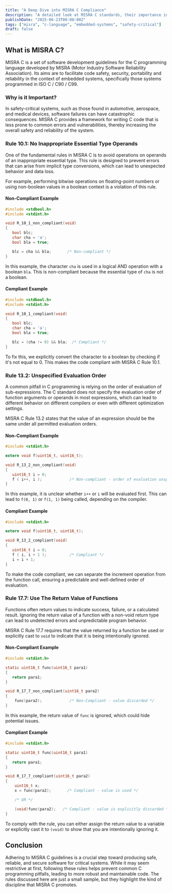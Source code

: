 ```yaml
---
title: "A Deep Dive into MISRA C Compliance"
description: "A detailed look at MISRA C standards, their importance in safety-critical systems, and practical code examples to ensure compliance."
publishDate: "2025-06-23T00:00:00Z"
tags: ["misra", "c-language", "embedded-systems", "safety-critical"]
draft: false
---
```


## What is MISRA C?

MISRA C is a set of software development guidelines for the C programming language developed by MISRA (Motor Industry Software Reliability Association). Its aims are to facilitate code safety, security, portability and reliability in the context of embedded systems, specifically those systems programmed in ISO C / C90 / C99.

### Why is it Important?

In safety-critical systems, such as those found in automotive, aerospace, and medical devices, software failures can have catastrophic consequences. MISRA C provides a framework for writing C code that is less prone to common errors and vulnerabilities, thereby increasing the overall safety and reliability of the system.

### Rule 10.1: No Inappropriate Essential Type Operands

One of the fundamental rules in MISRA C is to avoid operations on operands of an inappropriate essential type. This rule is designed to prevent errors that can arise from implicit type conversions, which can lead to unexpected behavior and data loss.

For example, performing bitwise operations on floating-point numbers or using non-boolean values in a boolean context is a violation of this rule.

#### Non-Compliant Example

```c
#include <stdbool.h>
#include <stdint.h>

void R_10_1_non_compliant(void)
{
   bool blc;
   char cha = 'a';
   bool bla = true;

   blc = cha && bla;       /* Non-compliant */
}
```

In this example, the character `cha` is used in a logical AND operation with a boolean `bla`. This is non-compliant because the essential type of `cha` is not a boolean.

#### Compliant Example

```c
#include <stdbool.h>
#include <stdint.h>

void R_10_1_compliant(void)
{
   bool blc;
   char cha = 'a';
   bool bla = true;

   blc = (cha != 0) && bla;  /* Compliant */
}
```

To fix this, we explicitly convert the character to a boolean by checking if it's not equal to 0. This makes the code compliant with MISRA C Rule 10.1.

### Rule 13.2: Unspecified Evaluation Order

A common pitfall in C programming is relying on the order of evaluation of sub-expressions. The C standard does not specify the evaluation order of function arguments or operands in most expressions, which can lead to different behavior on different compilers or even with different optimization settings.

MISRA C Rule 13.2 states that the value of an expression should be the same under all permitted evaluation orders.

#### Non-Compliant Example

```c
#include <stdint.h>

extern void f(uint16_t, uint16_t);

void R_13_2_non_compliant(void)
{
   uint16_t i = 0;
   f ( i++, i );            /* Non-compliant - order of evaluation unspecified */
}
```

In this example, it is unclear whether `i++` or `i` will be evaluated first. This can lead to `f(0, 1)` or `f(1, 1)` being called, depending on the compiler.

#### Compliant Example

```c
#include <stdint.h>

extern void f(uint16_t, uint16_t);

void R_13_2_compliant(void)
{
   uint16_t i = 0;
   f ( i, i + 1 );          /* Compliant */
   i = i + 1;
}
```

To make the code compliant, we can separate the increment operation from the function call, ensuring a predictable and well-defined order of evaluation.

### Rule 17.7: Use The Return Value of Functions

Functions often return values to indicate success, failure, or a calculated result. Ignoring the return value of a function with a non-void return type can lead to undetected errors and unpredictable program behavior.

MISRA C Rule 17.7 requires that the value returned by a function be used or explicitly cast to `void` to indicate that it is being intentionally ignored.

#### Non-Compliant Example

```c
#include <stdint.h>

static uint16_t func(uint16_t para1)
{
   return para1;
}

void R_17_7_non_compliant(uint16_t para2)
{
    func(para2);            /* Non-Compliant - value discarded */
}
```

In this example, the return value of `func` is ignored, which could hide potential issues.

#### Compliant Example

```c
#include <stdint.h>

static uint16_t func(uint16_t para1)
{
   return para1;
}

void R_17_7_compliant(uint16_t para2)
{
    uint16_t x;
    x = func(para2);       /* Compliant - value is used */

    /* OR */

    (void)func(para2);   /* Compliant - value is explicitly discarded */
}
```

To comply with the rule, you can either assign the return value to a variable or explicitly cast it to `(void)` to show that you are intentionally ignoring it.

## Conclusion

Adhering to MISRA C guidelines is a crucial step toward producing safe, reliable, and secure software for critical systems. While it may seem restrictive at first, following these rules helps prevent common C programming pitfalls, leading to more robust and maintainable code. The rules discussed here are just a small sample, but they highlight the kind of discipline that MISRA C promotes.